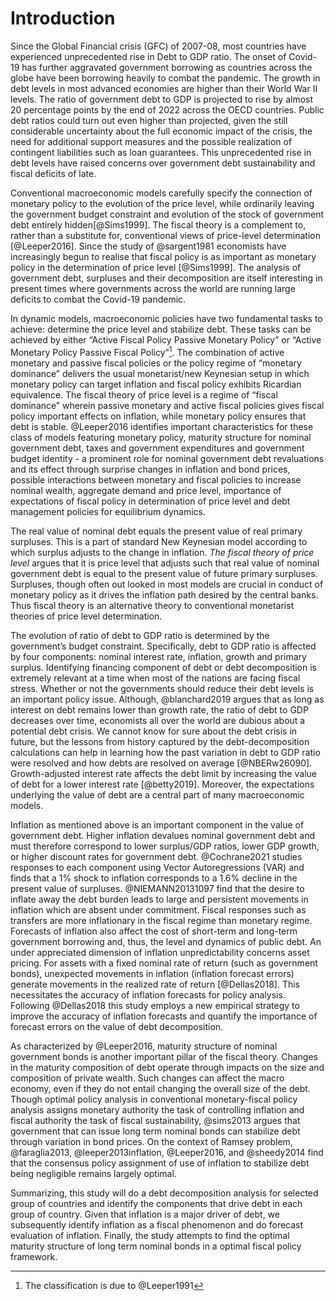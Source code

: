 # Introduction {#sec1}

Since the Global Financial crisis (GFC) of 2007-08, most countries have experienced unprecedented rise in Debt to GDP ratio. The onset of Covid-19 has further aggravated government borrowing as countries across the globe have been borrowing heavily to combat the pandemic. The growth in debt levels in most advanced economies are higher than their World War II levels. The ratio of government debt to GDP is projected to rise by almost 20 percentage points by the end of 2022 across the OECD countries. Public debt ratios could turn out even higher than projected, given the still considerable uncertainty about the full economic impact of the crisis, the need for additional support measures and the possible realization of contingent liabilities such as loan guarantees. This unprecedented rise in debt levels have raised concerns over government debt sustainability and fiscal deficits of late. 

Conventional macroeconomic models carefully specify the connection of monetary policy to the evolution of the price level, while ordinarily leaving the government budget constraint and evolution of the stock of government debt entirely hidden[@Sims1999]. The fiscal theory is a complement to, rather than a substitute for, conventional views of price-level determination [@Leeper2016]. Since the study of @sargent1981 economists have increasingly begun to realise that fiscal policy is as important as monetary policy in the determination of price level [@Sims1999]. The analysis of government debt, surpluses and their decomposition are itself interesting in present times where governments across the world are running large deficits to combat the Covid-19 pandemic.  

In dynamic models, macroeconomic policies have two fundamental tasks to achieve: determine the price level and stabilize debt. These tasks can be achieved by either “Active Fiscal Policy Passive Monetary Policy” or “Active Monetary Policy Passive Fiscal Policy”^[The classification is due to @Leeper1991]. The combination of active monetary and passive fiscal policies or the policy regime of “monetary dominance” delivers the usual monetarist/new Keynesian setup in which monetary policy can target inflation and fiscal policy exhibits Ricardian equivalence. The fiscal theory of price level is a regime of “fiscal dominance” wherein passive monetary and active fiscal policies gives fiscal policy important effects on inflation, while monetary policy ensures that debt is stable. @Leeper2016 identifies important characteristics for these class of models featuring monetary policy, maturity structure for nominal government debt, taxes and government expenditures and government budget identity - a prominent role for nominal government debt revaluations and its effect through surprise changes in inflation and bond prices, possible interactions between monetary and fiscal policies to increase nominal wealth, aggregate demand and price level, importance of expectations of fiscal policy in determination of price level and debt management policies for equilibrium dynamics.  

The real value of nominal debt equals the present value of real primary surpluses. This is a part of standard New Keynesian model according to which surplus adjusts to the change in inflation. *The fiscal theory of price level* argues that it is price level that adjusts such that real value of nominal government debt is equal to the present value of future primary surpluses. Surpluses, though often out looked in most models are crucial in conduct of monetary policy as it drives the inflation path desired by the central banks. Thus fiscal theory is an alternative theory to conventional monetarist theories of price level determination.  

The evolution of ratio of debt to GDP ratio is determined by the government’s budget constraint. Specifically, debt to GDP ratio is affected by four components: nominal interest rate, inflation, growth and primary surplus. Identifying financing component of debt or debt decomposition is extremely relevant at a time when most of the nations are facing fiscal stress. Whether or not the governments should reduce their debt levels is an important policy issue. Although, @blanchard2019 argues that as long as interest on debt remains lower than growth rate, the ratio of debt to GDP decreases over time, economists all over the world are dubious about a potential debt crisis. We cannot know for sure about the debt crisis in future, but the lessons from history captured by the debt-decomposition calculations can help in learning how the past variation in debt to GDP ratio were resolved and how debts are resolved on average [@NBERw26090]. Growth-adjusted interest rate affects the debt limit by increasing the value of debt  for a lower interest rate [@betty2019]. Moreover, the expectations underlying the value of debt are a central part of many macroeconomic models.  

Inflation as mentioned above is an important component in the value of government debt. Higher inflation devalues nominal government debt and  must therefore correspond to lower surplus/GDP ratios, lower GDP growth, or higher discount rates for government debt.  @Cochrane2021 studies responses to each component using Vector Autoregressions (VAR) and finds that a 1\% shock to inflation corresponds to a 1.6\% decline in the present
value of surpluses. @NIEMANN20131097 find that the desire to inflate away the debt burden leads to large and persistent movements in inflation which are absent under commitment. Fiscal responses such as transfers are more inflationary in the fiscal regime than monetary regime. Forecasts of inflation also affect the cost of short-term and long-term government borrowing and, thus, the level and dynamics of public debt. An under appreciated dimension of inflation unpredictability concerns asset pricing. For assets with a fixed nominal rate of return (such as government bonds), unexpected movements in inflation (inflation forecast errors) generate movements in the realized rate of return [@Dellas2018]. This necessitates the accuracy of inflation forecasts for policy analysis. Following @Dellas2018 this study employs a new empirical strategy to improve the accuracy of inflation forecasts and quantify the importance of forecast errors on the value of debt decomposition.  

As characterized by @Leeper2016, maturity structure of nominal government bonds is another important pillar of the fiscal theory. Changes in the maturity composition of debt operate through impacts on the size and composition of private wealth. Such changes can affect the macro economy, even if they do not entail changing the overall size of the debt. Though optimal policy analysis in conventional monetary-fiscal policy analysis assigns monetary authority the task of controlling inflation and fiscal authority the task of fiscal sustainability, @sims2013 argues that government that can issue long term nominal bonds can stabilize debt through variation in bond prices. On the context of Ramsey problem, @faraglia2013, @leeper2013inflation, @Leeper2016, and @sheedy2014 find that the consensus policy assignment of use of inflation to stabilize debt being negligible remains largely optimal. 

Summarizing, this study will do a debt decomposition analysis for selected group of countries and identify the components that drive debt in each group of country. Given that inflation is a major driver of debt, we subsequently identify inflation as a fiscal phenomenon and do forecast evaluation of inflation. Finally, the study attempts to find the optimal maturity structure of long term nominal bonds in a optimal fiscal policy framework.

